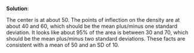 
\color{blue}

**Solution**:

The center is at about 50. The points of inflection on the density are at about 40 and 60, which should be the mean plus/minus one standard deviation. It looks like about 95% of the area is between 30 and 70, which should be the mean plus/minus two standard deviations. These facts are consistent with a mean of 50 and an SD of 10.

\color{black}




